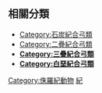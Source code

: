 ==相關分類==
*[[:Category:石炭紀合弓類|Category:石炭紀合弓類]]
*[[:Category:二疊紀合弓類|Category:二疊紀合弓類]]
*'''[[:Category:三疊紀合弓類|Category:三疊紀合弓類]]'''
*'''[[:Category:白堊紀合弓類|Category:白堊紀合弓類]]'''

[[Category:侏羅紀動物|Category:侏羅紀動物]]
[[Category:合弓綱|紀]]